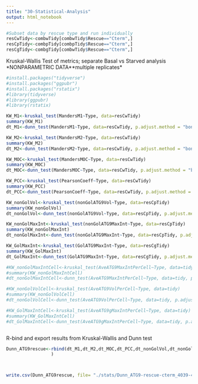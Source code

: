 ```yaml
---
title: "30-Statistical-Analysis"
output: html_notebook
---
```


```r
#Subset data by rescue type and run individually
resCwTidy<-combwTidy[combwTidy$Rescue=="Cterm",]
resCpTidy<-combpTidy[combpTidy$Rescue=="Cterm",]
resCgTidy<-combgTidy[combwTidy$Rescue=="Cterm",]
```

Kruskal-Wallis Test of metrics; separate Basal vs Starved analysis
*NONPARAMETRIC DATA**multiple replicates*
```r

#install.packages("tidyverse")
#install.packages("ggpubr")
#install.packages("rstatix")
#library(tidyverse)
#library(ggpubr)
#library(rstatix)

KW_M1<-kruskal_test(MandersM1~Type, data=resCwTidy)
summary(KW_M1)
dt_M1<-dunn_test(MandersM1~Type, data=resCwTidy, p.adjust.method = "bonferroni")

KW_M2<-kruskal_test(MandersM2~Type, data=resCwTidy)
summary(KW_M2)
dt_M2<-dunn_test(MandersM2~Type, data=resCwTidy, p.adjust.method = "bonferroni")

KW_MOC<-kruskal_test(MandersMOC~Type, data=resCwTidy)
summary(KW_MOC)
dt_MOC<-dunn_test(MandersMOC~Type, data=resCwTidy, p.adjust.method = "bonferroni")

KW_PCC<-kruskal_test(PearsonCoeff~Type, data=resCwTidy)
summary(KW_PCC)
dt_PCC<-dunn_test(PearsonCoeff~Type, data=resCwTidy, p.adjust.method = "bonferroni")

KW_nonGolVol<-kruskal_test(nonGolATG9Vol~Type, data=resCpTidy)
summary(KW_nonGolVol)
dt_nonGolVol<-dunn_test(nonGolATG9Vol~Type, data=resCpTidy, p.adjust.method = "bonferroni")

KW_nonGolMaxInt<-kruskal_test(nonGolATG9MaxInt~Type, data=resCpTidy)
summary(KW_nonGolMaxInt)
dt_nonGolMaxInt<-dunn_test(nonGolATG9MaxInt~Type, data=resCpTidy, p.adjust.method = "bonferroni")

KW_GolMaxInt<-kruskal_test(GolATG9MaxInt~Type, data=resCgTidy)
summary(KW_GolMaxInt)
dt_GolMaxInt<-dunn_test(GolATG9MaxInt~Type, data=resCgTidy, p.adjust.method = "bonferroni")

#KW_nonGolMaxIntCell<-kruskal_test(AveATG9MaxIntPerCell~Type, data=tidy)
#summary(KW_nonGolMaxIntCell)
#dt_nonGolMaxIntCell<-dunn_test(AveATG9MaxIntPerCell~Type, data=tidy, p.adjust.method = "bonferroni")

#KW_nonGolVolCell<-kruskal_test(AveATG9VolPerCell~Type, data=tidy)
#summary(KW_nonGolVolCell)
#dt_nonGolVolCell<-dunn_test(AveATG9VolPerCell~Type, data=tidy, p.adjust.method = "bonferroni")

#KW_GolMaxIntCell<-kruskal_test(AveATG9gMaxIntPerCell~Type, data=tidy)
#summary(KW_GolMaxIntCell)
#dt_GolMaxIntCell<-dunn_test(AveATG9gMaxIntPerCell~Type, data=tidy, p.adjust.method = "bonferroni")



```


R-bind and export results from Kruskal-Wallis and Dunn test
```r
Dunn_ATG9rescue<-rbind(dt_M1,dt_M2,dt_MOC,dt_PCC,dt_nonGolVol,dt_nonGolMaxInt,dt_GolMaxInt#,dt_nonGolMaxIntCell,dt_nonGolVolCell,dt_GolMaxIntCell
                 )



write.csv(Dunn_ATG9rescue, file= "./stats/Dunn_ATG9-rescue-cterm_4039-4040-4041_14Jul22.csv")

```
